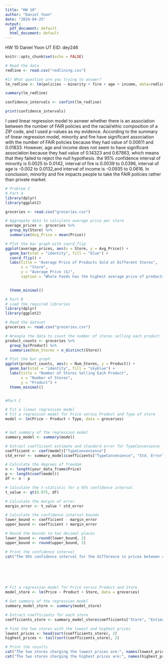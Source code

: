 ---
title: "HW 10"
author: "Daniel Yoon"
date: "2024-04-25"
output:
  pdf_document: default
  html_document: default
---
HW 10
Daniel Yoon
UT EID: dey246


```{r setup, include=FALSE}
knitr::opts_chunk$set(echo = FALSE)

# Read the data
redline <- read.csv("redlining.csv")

#1) What question are you trying to answer?
lm_redline <- lm(policies ~ minority + fire + age + income, data=redline)

summary(lm_redline)

confidence_intervals <- confint(lm_redline)

print(confidence_intervals)
```
I used linear regression model to asnwer whether there is an association between the number of FAIR policies and the racial/ethic composition of a ZIP code, and I used p-values as my evidence. According to the summary of linear regression model, minority and fire have significant association with the number of FAIR policies because they had value of 0.00611 and 0.01833. However, age and income does not seem to have significant association because they had value of 0.14323 and 0.67863, which means that they failed to reject the null hypothesis. the 95% confidence interval of minority is 0.0025 to 0.0142, interval of fire is 0.0039 to 0.0396, interval of age is -0.002 to 0.0132,and interval of income is -0.0935 to 0.0616. In conclusion, minority and fire impacts people to take the FAIR policies rather than private market.
```{r}
# Problem 2
# Part A
library(dplyr)
library(ggplot2)

groceries <- read.csv("groceries.csv")

# Aggregate data to calculate average price per store
average_prices <- groceries %>%
  group_by(Store) %>%
  summarize(Avg_Price = mean(Price))

# Plot the bar graph with coord_flip
ggplot(average_prices, aes(x = Store, y = Avg_Price)) +
  geom_bar(stat = "identity", fill = "blue") +
  coord_flip() +
  labs(title = "Average Price of Products Sold at Different Stores",
       x = "Store",
       y = "Average Price ($)",
       caption = "Whole Foods has the highest average price of products sold.")

  
  theme_minimal()


```


```{r}
# Part B
# Load the required libraries
library(dplyr)
library(ggplot2)

# Read the dataset
groceries <- read.csv("groceries.csv")

# Wrangle the data to count the number of stores selling each product
product_counts <- groceries %>%
  group_by(Product) %>%
  summarize(Num_Stores = n_distinct(Store))

# Plot the bar graph
ggplot(product_counts, aes(x = Num_Stores, y = Product)) +
  geom_bar(stat = "identity", fill = "skyblue") +
  labs(title = "Number of Stores Selling Each Product",
       x = "Number of Stores",
       y = "Product") +
  theme_minimal()



```


```{r}
#Part C

# Fit a linear regression model
# Fit a regression model for Price versus Product and Type of store
model <- lm(Price ~ Product + Type, data = groceries)


# Get summary of the regression model
summary_model <- summary(model)

# Extract coefficient estimate and standard error for TypeConvenience
coefficient <- coef(model)["TypeConvenience"]
std_error <- summary_model$coefficients["TypeConvenience", "Std. Error"]

# Calculate the degrees of freedom
n <- length(your_data_frame$Price)
p <- length(coef(model))
df <- n - p

# Calculate the t-statistic for a 95% confidence interval
t_value <- qt(0.975, df)

# Calculate the margin of error
margin_error <- t_value * std_error

# Calculate the confidence interval bounds
lower_bound <- coefficient - margin_error
upper_bound <- coefficient + margin_error

# Round the bounds to two decimal places
lower_bound <- round(lower_bound, 2)
upper_bound <- round(upper_bound, 2)

# Print the confidence interval
cat("The 95% confidence interval for the difference in prices between convenience stores and ordinary grocery stores is between $", lower_bound, "and $", upper_bound, ".", sep = "")







```

```{r}
# Fit a regression model for Price versus Product and Store
model_store <- lm(Price ~ Product + Store, data = groceries)

# Get summary of the regression model
summary_model_store <- summary(model_store)

# Extract coefficients for each store
coefficients_store <- summary_model_store$coefficients["Store", "Estimate"]

# Find the two stores with the lowest and highest prices
lowest_prices <- head(sort(coefficients_store), 2)
highest_prices <- tail(sort(coefficients_store), 2)

# Print the results
cat("The two stores charging the lowest prices are:", names(lowest_prices), "\n")
cat("The two stores charging the highest prices are:", names(highest_prices), "\n")


```

